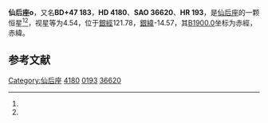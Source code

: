 {{Starbox begin
| name = 仙后座ο
}}
{{Starbox observe
| epoch = [[J2000.0|J2000.0]]
| constell = [[仙后座|仙后座]]<ref name=SIMBAD>{{cite web
 | url=http://simbad.u-strasbg.fr/simbad/sim-id?Ident=HR+193
 | title=Pulsating variable Star
 | publisher=Centre de Données astronomiques de Strasbourg
 | work=SIMBAD
 | accessdate=2012-07-13
 | archive-date=2019-08-02
 | archive-url=https://web.archive.org/web/20190802102025/http://simbad.u-strasbg.fr/simbad/sim-id?Ident=HR+193
 | dead-url=no
 }}</ref><ref name=DATA>{{cite web
 | url=http://vizier.u-strasbg.fr/viz-bin/VizieR-5?-out.add=.&-source=5050&-corr=PK=HR&-out.max=9999&HR=193
 | title=VizieR Detailed Page
 | accessdate=2012-07-13
 | archive-date=2016-03-05
 | archive-url=https://web.archive.org/web/20160305225009/http://vizier.u-strasbg.fr/viz-bin/VizieR-5?-out.add=.&-source=5050&-corr=PK=HR&-out.max=9999&HR=193
 | dead-url=no
 }}</ref>
| 星官 = [[阁道_(星官)|阁道]]
| ra = {{RA|0|44|43.5}}<ref name=SIMBAD /><ref name=DATA />
| dec = {{DEC|+48|17|4}}<ref name=SIMBAD /><ref name=DATA />
| appmag_v = 4.54<ref name=SIMBAD /><ref name=DATA />
}}
{{Starbox character
| class = B5IIIe<ref name=SIMBAD /><ref name=DATA />
| b-v = -0.07<ref name=SIMBAD /><ref name=DATA />
| u-b = -0.51<ref name=SIMBAD /><ref name=DATA />
| r-i = -0.05<ref name=SIMBAD /><ref name=DATA />
| variable = 
}}
{{Starbox astrometry
| radial_v = -0.51
| prop_mo_ra = -17
| parallax = 
| p_error = 
}}
{{Starbox catalog
| names =BD+47 183，[[SAO星表|SAO]] 36620，[[HD星表|HD]] 4180，[[HR星表|HR]] 193}}
{{Starbox reference |Simbad=HR+193}}
{{Starbox end}}

'''仙后座ο'''，又名'''BD+47 183'''，'''HD 4180'''、'''SAO 36620'''、'''HR 193'''，是[[仙后座|仙后座]]的一颗恒星<ref name=SIMBAD /><ref name=DATA />，视星等为4.54，位于[[銀道座標系|銀經]]121.78，[[銀道座標系|銀緯]]-14.57，其[[B1900.0|B1900.0]]坐标为赤經{{RA|0|39|8.9}}，赤緯{{DEC|+47|-14.57|14}}。

== 参考文献 ==
{{reflist}}

{{star-stub}}

{{仙后座恒星}}
{{星官|阁道|6|5}}
[[Category:仙后座|Category:仙后座]]
[[Category:HD和HDE天體|4180]]
[[Category:HR天體|0193]]
[[Category:SAO天體|36620]]